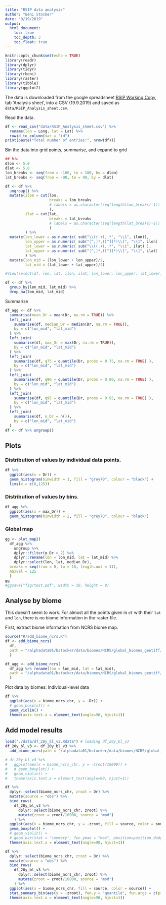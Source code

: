 ```yaml
---
title: "RSIP data analysis"
author: "Beni Stocker"
date: "9/19/2019"
output:
  html_document:
    toc: true
    toc_depth: 3
    toc_float: true
---
```


```r
knitr::opts_chunk$set(echo = TRUE)
library(readr)
library(dplyr)
library(tidyr)
library(rbeni)
library(raster)
library(tibble)
library(ggplot2)
```

The data is downloaded from the google spreadsheet [RSIP Working Copy](https://docs.google.com/spreadsheets/d/1IW7CiLaw2xEr3MYuLwZ5mJWEbhAEU_hP9J6od5vb-jk/edit#gid=1200594845), tab 'Analysis sheet', into a CSV (19.9.2019) and saved as `data/RSIP_Analysis_sheet.csv`.

Read the data.
```r
df <- read_csv("data/RSIP_Analysis_sheet.csv") %>% 
  rename(lon = Long, lat = Lat) %>% 
  rowid_to_column(var = "id")
print(paste("Total number of entries:", nrow(df)))
```

Bin the data into grid points, summarise, and expand to grid
```r
## bin
dlon <- 5.0
dlat <- 5.0
lon_breaks <- seq(from = -180, to = 180, by = dlon)
lat_breaks <- seq(from = -90, to = 90, by = dlat)

df <- df %>%
  ungroup() %>% 
  mutate(ilon = cut(lon, 
                    breaks = lon_breaks
                    # labels = as.character(seq(length(lon_breaks)-1))
                    ),
         ilat = cut(lat, 
                    breaks = lat_breaks
                    # labels = as.character(seq(length(lat_breaks)-1))
                    )
         ) %>% 
  mutate(lon_lower = as.numeric( sub("\\((.+),.*", "\\1", ilon)),
         lon_upper = as.numeric( sub("[^,]*,([^]]*)\\]", "\\1", ilon) ),
         lat_lower = as.numeric( sub("\\((.+),.*", "\\1", ilat) ),
         lat_upper = as.numeric( sub("[^,]*,([^]]*)\\]", "\\1", ilat) )
         ) %>% 
  mutate(lon_mid = (lon_lower + lon_upper)/2,
         lat_mid = (lat_lower + lat_upper)/2)

#View(select(df, lon, lat, ilon, ilat, lon_lower, lon_upper, lat_lower, lat_upper, lon_mid, lat_mid))

df <- df %>% 
  group_by(lon_mid, lat_mid) %>% 
  drop_na(lon_mid, lat_mid)
```

Summarise
```r
df_agg <- df %>% 
  summarise(mean_Dr = mean(Dr, na.rm = TRUE)) %>% 
  left_join(
    summarise(df, median_Dr = median(Dr, na.rm = TRUE)),
    by = c("lon_mid", "lat_mid")
  ) %>% 
  left_join(
    summarise(df, max_Dr = max(Dr, na.rm = TRUE)),
    by = c("lon_mid", "lat_mid")
  ) %>% 
  left_join(
    summarise(df, q75 = quantile(Dr, probs = 0.75, na.rm = TRUE) ),
    by = c("lon_mid", "lat_mid")
  ) %>% 
  left_join(
    summarise(df, q90 = quantile(Dr, probs = 0.90, na.rm = TRUE) ),
    by = c("lon_mid", "lat_mid")
  ) %>% 
  left_join(
    summarise(df, q95 = quantile(Dr, probs = 0.95, na.rm = TRUE) ),
    by = c("lon_mid", "lat_mid")
  ) %>% 
  left_join(
    summarise(df, n_Dr = n()),
    by = c("lon_mid", "lat_mid")
  )
df <- df %>% ungroup()
```


## Plots

### Distribution of values by individual data points.
```r
df %>% 
  ggplot(aes(x = Dr)) +
  geom_histogram(binwidth = 1, fill = "grey70", colour = "black") +
  lims(x = c(0,125))
```


### Distribution of values by bins.
```r
df_agg %>% 
  ggplot(aes(x = max_Dr)) +
  geom_histogram(binwidth = 2, fill = "grey70", colour = "black")
```

### Global map
```r
gg <- plot_map2(
  df_agg %>% 
    ungroup %>% 
    dplyr::filter(n_Dr > 2) %>% 
    dplyr::rename(lon = lon_mid, lat = lat_mid) %>%
    dplyr::select(lon, lat, median_Dr),
  breaks = seq(from = 0, to = 15, length.out = 11),
  maxval = 125
  )
gg
#ggsave("fig/test.pdf", width = 10, height = 8)
```

## Analyse by biome

This doesn't seem to work. For almost all the points given in `df` with their `lat` and `lon`, there is no biome information in the raster file. 

First, extract biome information from NCRS biome map.
```r
source("R/add_biome_ncrs.R")
df <- add_biome_ncrs(
  df, 
  path = "/alphadata01/bstocker/data/biomes/NCRS/global_biomes_geotiff/biomes.tif"
  )

df_agg <- add_biome_ncrs(
  df_agg %>% rename(lon = lon_mid, lat = lat_mid), 
  path = "/alphadata01/bstocker/data/biomes/NCRS/global_biomes_geotiff/biomes.tif"
  )
```

Plot data by biomes: Individual-level data
```r
df %>% 
  ggplot(aes(x = biome_ncrs_chr, y = -Dr)) +
  # geom_boxplot() +
  geom_violin() +
  theme(axis.text.x = element_text(angle=90, hjust=1))
```

## Add model results

```r
load("./data/df_20y_bl_v3.Rdata") # loading df_20y_bl_v3
df_20y_bl_v3 <- df_20y_bl_v3 %>% 
  add_biome_ncrs(path = "/alphadata01/bstocker/data/biomes/NCRS/global_biomes_geotiff/biomes.tif")

# df_20y_bl_v3 %>% 
#   ggplot(aes(x = biome_ncrs_chr, y = -zroot/10000)) +
#   # geom_boxplot() +
#   geom_violin() +
#   theme(axis.text.x = element_text(angle=90, hjust=1))

df %>% 
  dplyr::select(biome_ncrs_chr, zroot = Dr) %>% 
  mutate(source = "obs") %>% 
  bind_rows(
    df_20y_bl_v3 %>% 
      dplyr::select(biome_ncrs_chr, zroot) %>% 
      mutate(zroot = zroot/10000, source = "mod")
    ) %>% 
  ggplot(aes(x = biome_ncrs_chr, y = -zroot, fill = source, color = source)) +
  geom_boxplot() +
  # geom_violin() +
  # geom_bar(stat = "summary", fun.ymax = "max", position=position_dodge()) +
  theme(axis.text.x = element_text(angle=90, hjust=1))

df %>% 
  dplyr::select(biome_ncrs_chr, zroot = Dr) %>% 
  mutate(source = "obs") %>% 
  bind_rows(
    df_20y_bl_v3 %>% 
      dplyr::select(biome_ncrs_chr, zroot) %>% 
      mutate(zroot = zroot/10000, source = "mod")
    ) %>% 
  ggplot(aes(x = biome_ncrs_chr, fill = source, color = source)) +
  stat_summary_bin(aes(y = -zroot), fun.y = "quantile", fun.args = c(probs = 0.01), geom = "bar", position=position_dodge()) +
  theme(axis.text.x = element_text(angle=90, hjust=1))
```